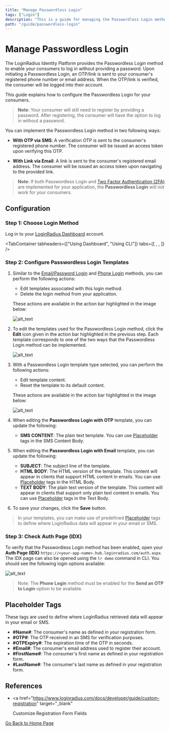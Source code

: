 ```yaml
---
title: "Manage Passwordless Login"
tags: ["Login"]
description: "This is a guide for managing the Passwordless Login method in LoginRadius."
path: "/guide/passwordless-login"
---
```



# Manage Passwordless Login

The LoginRadius Identity Platform provides the Passwordless Login method to enable your consumers to log in without providing a password. Upon initiating a Passwordless Login, an OTP/link is sent to your consumer's registered phone number or email address. When the OTP/link is verified, the consumer will be logged into their account.

This guide explains how to configure the Passwordless Login for your consumers.

> **Note**: Your consumer will still need to register by providing a password. After registering, the consumer will have the option to log in without a password.

You can implement the Passwordless Login method in two following ways:

- **With OTP via SMS**: A verification OTP is sent to the consumer's registered phone number. The consumer will be issued an access token upon verifying this OTP.

- **With Link via Email**: A link is sent to the consumer's registered email address. The consumer will be issued an access token upon navigating to the provided link.

> **Note**: If both Passwordless Login and <a href="https://www.loginradius.com/docs/developer/guide/mfa" target="_blank">Two Factor Authentication (2FA)</a> are implemented for your application, the **Passwordless Login** will not work for your consumers.

## Configuration

### Step 1: Choose Login Method

Log in to your <a href="https://dashboard.loginradius.com/dashboard" target="_blank">LoginRadius Dashboard</a> account.


<TabContainer
  tabheaders={["Using Dashboard", "Using CLI"]}
  tabs={[
    <Tab>
      <PwdLessDash />
    </Tab>,
    <Tab>
      <PwdLessCLI />
    </Tab>,
  ]}
/>

### Step 2: Configure Passwordless Login Templates

1. Similar to the <a href="https://www.loginradius.com/docs/developer/guide/emailpassword-login/" target="_blank">Email/Password Login</a> and <a href="https://www.loginradius.com/docs/developer/guide/phone-login" target="_blank">Phone Login</a> methods, you can perform the following actions:

   - Edit templates associated with this login method.
   - Delete the login method from your application.

   These actions are available in the action bar highlighted in the image below:

   ![alt_text](images/passwordless-method-actions1.png "image_tooltip")

2. To edit the templates used for the Passwordless Login method, click the **Edit** icon given in the action bar highlighted in the previous step. Each template corresponds to one of the two ways that the Passwordless Login method can be implemented.

   ![alt_text](images/passwordless-templates1.png "image_tooltip")

3. With a Passwordless Login template type selected, you can perform the following actions:

   - Edit template content.
   - Reset the template to its default content.

   These actions are available in the action bar highlighted in the image below:

   ![alt_text](images/passwordless-template-edit1.png "image_tooltip")

4. When editing the **Passwordless Login with OTP** template, you can update the following:

   - **SMS CONTENT**: The plain text template. You can use [Placeholder](#placeholder-tags) tags in the SMS Content Body.

5. When editing the **Passwordless Login with Email** template, you can update the following:

   - **SUBJECT**: The subject line of the template.
   - **HTML BODY**: The HTML version of the template. This content will appear in clients that support HTML content in emails. You can use [Placeholder](#placeholder-tags) tags in the HTML Body.
   - **TEXT BODY**: The plain text version of the template. This content will appear in clients that support only plain text content in emails. You can use [Placeholder](#placeholder-tags) tags in the Text Body.

6. To save your changes, click the **Save** button.

> In your templates, you can make use of predefined [Placeholder](#placeholder-tags) tags to define where LoginRadius data will appear in your email or SMS.

### Step 3: Check Auth Page (IDX)

To verify that the Passwordless Login method has been enabled, open your **Auth Page (IDX)** `https://<your-app-name>.hub.loginradius.com/auth.aspx`. The IDX page can also be opened using the `lr demo` command in CLI. You should see the following login options available:

![alt_text](../../assets/blog-common/idx-passwordless.png "image_tooltip")

> Note: The **Phone Login** method must be enabled for the **Send an OTP to Login** option to be available.

## Placeholder Tags

These tags are used to define where LoginRadius retrieved data will appear in your email or SMS.

- **#Name#**: The consumer's name as defined in your registration form.
- **#OTP#**: The OTP received in an SMS for verification purposes.
- **#OTPExpiry#**: The expiration time of the OTP in seconds.
- **#Email#**: The consumer's email address used to register their account.
- **#FirstName#**: The consumer's first name as defined in your registration form.
- **#LastName#**: The consumer's last name as defined in your registration form.

## References

- <a
    href="https://www.loginradius.com/docs/developer/guide/custom-registration"
    target="_blank"
  >
    Customize Registration Form Fields
  </a>

[Go Back to Home Page](/)
